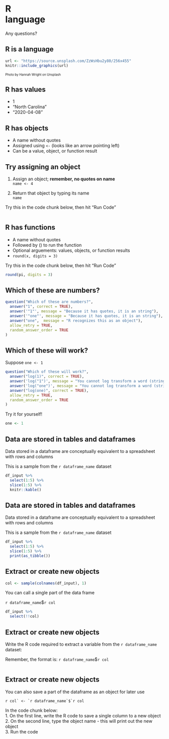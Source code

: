# R <br> language
Any questions?

## R is a language
```r
url <- "https://source.unsplash.com/ZzWsHbu2y80/256x455"
knitr::include_graphics(url)
```
<font size = "1">Photo by Hannah Wright on Unsplash</font>

## R has values
- 1
- "North Carolina"
- "2020-04-08"

## R has objects
- A name without quotes  
- Assigned using `<-` (looks like an arrow pointing left)  
- Can be a value, object, or function result  

## Try assigning an object 
1. Assign an object; **remember, no quotes on name**  
`name <- 4`  
  
2. Return that object by typing its name  
`name`  
  
Try this in the code chunk below, then hit "Run Code"  

```r

```

## R has functions
- A name without quotes  
- Followed by () to run the function  
- Optional arguements: values, objects, or function results  
- `round(x, digits = 3)`

Try this in the code chunk below, then hit "Run Code"  

```r
round(pi, digits = 3)

```

## Which of these are numbers?

```r
question("Which of these are numbers?",
  answer("1", correct = TRUE),
  answer('"1"', message = "Because it has quotes, it is an string"),
  answer('"one"', message = "Because it has quotes, it is an string"),
  answer("one",  message = "R recognizes this as an object"), 
  allow_retry = TRUE, 
  random_answer_order = TRUE
)
```

## Which of these will work?
Suppose `one <- 1`
```r
question("Which of these will work?",
  answer("log(1)", correct = TRUE),
  answer('log("1")', message = "You cannot log transform a word (string)"),
  answer('log("one")', message = "You cannot log transform a word (string)"),
  answer("log(one)", correct = TRUE), 
  allow_retry = TRUE, 
  random_answer_order = TRUE
)
```
Try it for yourself!  
  
```r
one <- 1
```

## Data are stored in tables and dataframes
Data stored in a dataframe are conceptually equivalent to a spreadsheet with rows and columns  
  
This is a sample from the ``r dataframe_name`` dataset  
  
```r
df_input %>% 
  select(1:5) %>% 
  slice(1:5) %>% 
  knitr::kable()
```

## Data are stored in tables and dataframes
Data stored in a dataframe are conceptually equivalent to a spreadsheet with rows and columns  
  
This is a sample from the ``r dataframe_name`` dataset  
  
```r
df_input %>% 
  select(1:5) %>% 
  slice(1:5) %>% 
  print(as_tibble())
```

## Extract or create new objects
```r
col <- sample(colnames(df_input), 1)
```

You can call a single part of the data frame  
  
`r dataframe_name`$`r col`

```r
df_input %>% 
  select(!!col)
```

## Extract or create new objects 
  
Write the R code required to extract a variable from the `r dataframe_name` dataset:  
  
Remember, the format is: `r dataframe_name`$`r col`  
  
```r

```

## Extract or create new objects 
  
You can also save a part of the dataframe as an object for later use  
  
``r col` <- `r dataframe_name`$`r col``  
  
In the code chunk below:  
1. On the first line, write the R code to save a single column to a new object   
2. On the second line, type the object name - this will print out the new object  
3. Run the code  
  
```r

```
